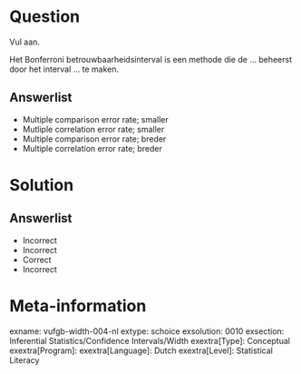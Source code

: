Question
========

Vul aan. 

Het Bonferroni betrouwbaarheidsinterval is een methode die de ... beheerst door het interval ... te maken.
  
Answerlist
----------
* Multiple comparison error rate; smaller
* Mutliple correlation error rate; smaller
* Multiple comparison error rate; breder 
* Multiple correlation error rate; breder


Solution
========

Answerlist
----------
* Incorrect
* Incorrect
* Correct
* Incorrect

Meta-information
================
exname: vufgb-width-004-nl
extype: schoice
exsolution: 0010
exsection: Inferential Statistics/Confidence Intervals/Width
exextra[Type]: Conceptual
exextra[Program]: 
exextra[Language]: Dutch
exextra[Level]: Statistical Literacy

